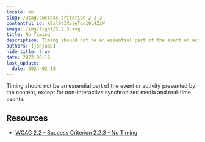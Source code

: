 ```yaml
---
locale: en
slug: /wcag/success-criterion-2-2-3
contentful_id: kEsl9tIXvjeTgo19L4ZiW
image: /img/light/2.2.3.svg
title: No Timing
description: Timing should not be an essential part of the event or activity presented by the content, except for non-interactive synchronized media and real-time events.
authors: [janjaap]
hide_title: true
date: 2022-06-16
last_update:
  date: 2024-02-13
---
```


<Hero
  title="No Timing"
  imageSrc="/img/light/2.2.3.svg"
  alt="WCAG 2.2.3 icon"
  prefix="Success Criterion 2.2.3"
  suffix="Level AAA"
/>

Timing should not be an essential part of the event or activity presented by the content, except for non-interactive synchronized media and real-time events.

## Resources

- [WCAG 2.2 - Success Criterion 2.2.3 - No Timing](https://www.w3.org/TR/WCAG22/#no-timing)
